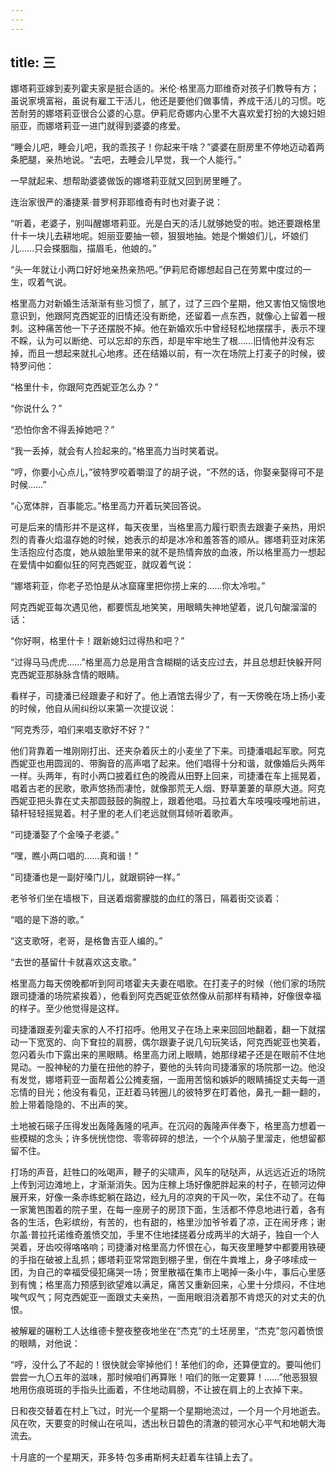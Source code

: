 ```yaml
---
---
---
```

title: 三
---




娜塔莉亚嫁到麦列霍夫家是挺合适的。米伦·格里高力耶维奇对孩子们教导有方；虽说家境富裕，虽说有雇工干活儿，他还是要他们做事情，养成干活儿的习惯。吃苦耐劳的娜塔莉亚很合公婆的心意。伊莉尼奇娜内心里不大喜欢爱打扮的大媳妇妲丽亚，而娜塔莉亚一进门就得到婆婆的疼爱。

“睡会儿吧，睡会儿吧，我的乖孩子！你起来干啥？”婆婆在厨房里不停地迈动着两条肥腿，亲热地说。“去吧，去睡会儿早觉，我一个人能行。”

一早就起来、想帮助婆婆做饭的娜塔莉亚就又回到房里睡了。

连治家很严的潘捷莱·普罗柯菲耶维奇有时也对妻子说：

“听着，老婆子，别叫醒娜塔莉亚。光是白天的活儿就够她受的啦。她还要跟格里什卡一块儿去耕地呢。妲丽亚要抽一顿，狠狠地抽。她是个懒娘们儿，坏娘们儿……只会搽胭脂，描眉毛，他娘的。”

“头一年就让小两口好好地亲热亲热吧。”伊莉尼奇娜想起自己在劳累中度过的一生，叹着气说。

格里高力对新婚生活渐渐有些习惯了，腻了，过了三四个星期，他又害怕又恼恨地意识到，他跟阿克西妮亚的旧情还没有断绝，还留着一点东西，就像心上留着一根刺。这种痛苦他一下子还摆脱不掉。他在新婚欢乐中曾经轻松地摆摆手，表示不理不睬，认为可以断绝、可以忘却的东西，却是牢牢地生了根……旧情他并没有忘掉，而且一想起来就扎心地疼。还在结婚以前，有一次在场院上打麦子的时候，彼特罗问他：

“格里什卡，你跟阿克西妮亚怎么办？”

“你说什么？”

“恐怕你舍不得丢掉她吧？”

“我一丢掉，就会有人捡起来的。”格里高力当时笑着说。

“哼，你要小心点儿，”彼特罗咬着嚼湿了的胡子说，“不然的话，你娶亲娶得可不是时候……”

“心宽体胖，百事能忘。”格里高力开着玩笑回答说。

可是后来的情形并不是这样，每天夜里，当格里高力履行职责去跟妻子亲热，用炽烈的青春火焰温存她的时候，她表示的却是冰冷和羞答答的顺从。娜塔莉亚对床笫生活抱应付态度，她从娘胎里带来的就不是热情奔放的血液，所以格里高力一想起在爱情中如癫似狂的阿克西妮亚，就叹着气说：

“娜塔莉亚，你老子恐怕是从冰窟窿里把你捞上来的……你太冷啦。”

阿克西妮亚每次遇见他，都要慌乱地笑笑，用眼睛失神地望着，说几句酸溜溜的话：

“你好啊，格里什卡！跟新媳妇过得热和吧？”

“过得马马虎虎……”格里高力总是用含含糊糊的话支应过去，并且总想赶快躲开阿克西妮亚那脉脉含情的眼睛。

看样子，司捷潘已经跟妻子和好了。他上酒馆去得少了，有一天傍晚在场上扬小麦的时候，他自从闹纠纷以来第一次提议说：

“阿克秀莎，咱们来唱支歌好不好？”

他们背靠着一堆刚刚打出、还夹杂着灰土的小麦坐了下来。司捷潘唱起军歌。阿克西妮亚也用圆润的、带胸音的高声唱了起来。他们唱得十分和谐，就像婚后头两年一样。头两年，有时小两口披着红色的晚霞从田野上回来，司捷潘在车上摇晃着，唱着古老的民歌，歌声悠扬而凄怆，就像那荒无人烟、野草萋萋的草原大道。阿克西妮亚把头靠在丈夫那圆鼓鼓的胸膛上，跟着他唱。马拉着大车吱嘎吱嘎地前进，辕杆轻轻摇晃着。村子里的老人们老远就侧耳倾听着歌声。

“司捷潘娶了个金嗓子老婆。”

“嘿，瞧小两口唱的……真和谐！”

“司捷潘也是一副好嗓门儿，就跟铜钟一样。”

老爷爷们坐在墙根下，目送着烟雾朦胧的血红的落日，隔着街交谈着：

“唱的是下游的歌。”

“这支歌呀，老哥，是格鲁吉亚人编的。”

“去世的基留什卡就喜欢这支歌。”

格里高力每天傍晚都听到阿司塔霍夫夫妻在唱歌。在打麦子的时候（他们家的场院跟司捷潘的场院紧挨着），他看到阿克西妮亚依然像从前那样有精神，好像很幸福的样子。至少他觉得是这样。

司捷潘跟麦列霍夫家的人不打招呼。他用叉子在场上来来回回地翻着，翻一下就摆动一下宽宽的、向下耷拉的肩膀，偶尔跟妻子说几句玩笑话，阿克西妮亚也笑着，忽闪着头巾下露出来的黑眼睛。格里高力闭上眼睛，她那绿裙子还是在眼前不住地晃动。一股神秘的力量在扭他的脖子，要他的头转向司捷潘家的场院那一边。他没有发觉，娜塔莉亚一面帮着公公摊麦捆，一面用苦恼和嫉妒的眼睛捕捉丈夫每一道忘情的目光；他没有看见，正赶着马转圈儿的彼特罗在盯着他，鼻孔一翻一翻的，脸上带着隐隐的、不出声的笑。

土地被石磙子压得发出轰隆轰隆的吼声。在沉闷的轰隆声伴奏下，格里高力想着一些模糊的念头；许多恍恍惚惚、零零碎碎的想法，一个个从脑子里溜走，他想留都留不住。

打场的声音，赶牲口的吆喝声，鞭子的尖啸声，风车的哒哒声，从远远近近的场院上传到河边滩地上，才渐渐消失。因为庄稼上场好像肥胖起来的村子，在顿河边伸展开来，好像一条赤练蛇躺在路边，经九月的凉爽的干风一吹，呆住不动了。在每一家篱笆围着的院子里，在每一座房子的房顶下面，生活都不停息地进行着，各有各的生活，色彩缤纷，有苦的，也有甜的，格里沙加爷爷着了凉，正在闹牙疼；谢尔盖·普拉托诺维奇羞愤交加，手里不住地揉搓着分成两半的大胡子，独自一个人哭着，牙齿咬得咯咯响；司捷潘对格里高力怀恨在心，每天夜里睡梦中都要用铁硬的手指在破被上乱抓；娜塔莉亚常常跑到棚子里，倒在牛粪堆上，身子哆嗦成一团，为自己的幸福受侵犯痛哭一场；贺里散福在集市上喝掉一条小牛，事后心里感到有愧；格里高力预感到欲望难以满足，痛苦又重新回来，心里十分烦闷，不住地唉气叹气；阿克西妮亚一面跟丈夫亲热，一面用眼泪浇着那不肯熄灭的对丈夫的仇恨。

被解雇的碾粉工人达维德卡整夜整夜地坐在“杰克”的土坯房里，“杰克”忽闪着愤恨的眼睛，对他说：

“哼，没什么了不起的！很快就会宰掉他们！革他们的命，还算便宜的。要叫他们尝尝一九〇五年的滋味，那时候咱们再算账！咱们的账一定要算！……”他恶狠狠地用伤痕斑斑的手指头比画着，不住地动肩膀，不让披在肩上的上衣掉下来。

日和夜交替着在村上飞过，时光一个星期一个星期地流过，一个月一个月地逝去。风在吹，天要变的时候山在吼叫，透出秋日碧色的清澈的顿河水心平气和地朝大海流去。

十月底的一个星期天，菲多特·包多甫斯柯夫赶着车往镇上去了。